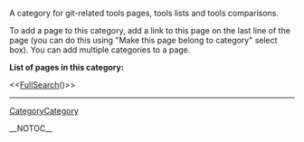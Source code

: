 <!-- #format wiki
 -->
<!-- #language en
 -->

A category for git-related tools pages, tools lists and tools comparisons.

To add a page to this category, add a link to this page on the last line of the page (you can do this using "Make this page belong to category" select box). You can add multiple categories to a page.

<b>List of pages in this category:</b>

<<[[FullSearch]]()>>

----
[[CategoryCategory]]

__NOTOC__